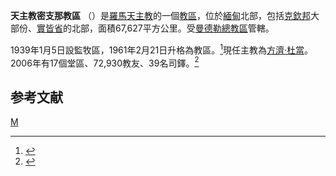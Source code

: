 {{Infobox Roman Catholic diocese
|Roman Catholic Diocese of = 天主教密支那教區
|Latin name of diocese = Dioecesis Myitkyinaensis
|image = 
|caption = 
|location = [[緬甸|緬甸]]
|territory = 
|population = 72,930
|rite = [[罗马礼|罗马礼]]
|patron = 
|province = [[天主教曼德勒總教區|曼德勒]]
|established = 1939年
|cathedral =
|co-cathedral =
|leadership = 主教
|website = 
|pope = 
|metropolitan = 
|ordinary = [[方濟·杜當|方濟·杜當]]
|coadjutor archbishop =
|coadjutor bishop =
|auxiliary =
|emeritus =
}}

'''天主教密支那教區''' （{{lang-la|Dioecesis Myitkyinaensis}}）是[[羅馬天主教|羅馬天主教]]的一個[[教區|教區]]，位於[[緬甸|緬甸]]北部，包括[[克欽邦|克欽邦]]大部份、[[實皆省|實皆省]]的北部，面積67,627平方公里。受[[天主教曼德勒總教區|曼德勒總教區]]管轄。

1939年1月5日設監牧區，1961年2月21日升格為教區。<ref name="dio">{{cite journal
|journal=[[宗座公報|宗座公報]]
|publisher=梵蒂岡出版社
|date=1961年2月12日
|volume=53
|title=Praefectura Apostolica Bhamoënsis, in Birmania, ad dignitatem dioecesis attollitur, « Myitkyinaënsis » nomine.
|page=651
|url=http://www.vatican.va/archive/aas/documents/AAS%2053%20%5B1961%5D%20-%20ocr.pdf
|access-date=2011年2月1日
|archive-date=2013年10月7日
|archive-url=https://web.archive.org/web/20131007213220/http://www.vatican.va/archive/aas/documents/AAS%2053%20%5B1961%5D%20-%20ocr.pdf
|dead-url=no
}}</ref>現任主教為[[方濟·杜當|方濟·杜當]]。2006年有17個堂區、72,930教友、39名司鐸。<ref name="div">{{cite news
 |publisher   = [[信仰通訊社|信仰通訊社]]
 |date        = 2006年8月28日
 |title       = The Pope creates the diocese of Banmaw and appoints first Bishop
 |url         = http://www.fides.org/aree/news/newsdet.php?idnews=7918&lan=eng
 |deadurl     = yes
 |archiveurl  = https://web.archive.org/web/20070927203139/http://www.fides.org/aree/news/newsdet.php?idnews=7918&lan=eng
 |archivedate = 2007年9月27日
 |accessdate  = 2011年2月1日
}}</ref>

==参考文献==
<div class="references-small">
<references></references>
</div>

{{緬甸天主教教區}}

[[Category:緬甸天主教教區|M]]